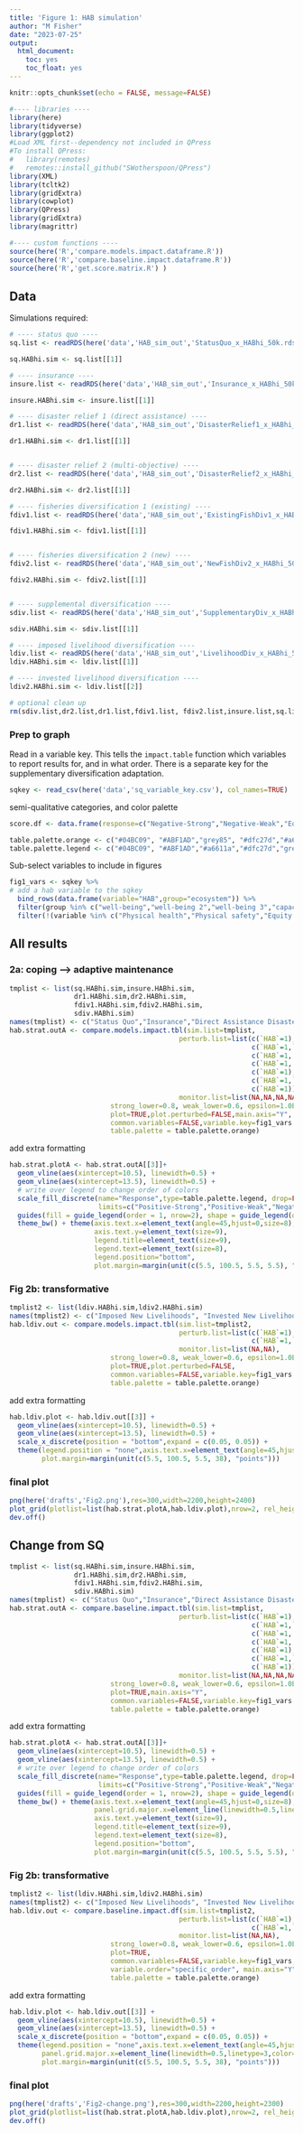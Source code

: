 ```yaml
---
title: 'Figure 1: HAB simulation'
author: "M Fisher"
date: "2023-07-25"
output: 
  html_document:
    toc: yes
    toc_float: yes
---
```




```r
knitr::opts_chunk$set(echo = FALSE, message=FALSE)

#---- libraries ----
library(here)
library(tidyverse)
library(ggplot2)
#Load XML first--dependency not included in QPress
#To install QPress: 
#   library(remotes)
#   remotes::install_github("SWotherspoon/QPress")
library(XML)
library(tcltk2)
library(gridExtra)
library(cowplot)
library(QPress)
library(gridExtra)
library(magrittr)

#---- custom functions ----
source(here('R','compare.models.impact.dataframe.R'))
source(here('R','compare.baseline.impact.dataframe.R'))
source(here('R','get.score.matrix.R') )

```



## Data

Simulations required:
```r
# ---- status quo ----
sq.list <- readRDS(here('data','HAB_sim_out','StatusQuo_x_HABhi_50k.rds'))

sq.HABhi.sim <- sq.list[[1]]

# ---- insurance ----
insure.list <- readRDS(here('data','HAB_sim_out','Insurance_x_HABhi_50k.rds'))

insure.HABhi.sim <- insure.list[[1]]

# ---- disaster relief 1 (direct assistance) ----
dr1.list <- readRDS(here('data','HAB_sim_out','DisasterRelief1_x_HABhi_50k.rds'))

dr1.HABhi.sim <- dr1.list[[1]]


# ---- disaster relief 2 (multi-objective) ----
dr2.list <- readRDS(here('data','HAB_sim_out','DisasterRelief2_x_HABhi_50k.rds'))

dr2.HABhi.sim <- dr2.list[[1]]

# ---- fisheries diversification 1 (existing) ----
fdiv1.list <- readRDS(here('data','HAB_sim_out','ExistingFishDiv1_x_HABhi_50k.rds'))

fdiv1.HABhi.sim <- fdiv1.list[[1]]


# ---- fisheries diversification 2 (new) ----
fdiv2.list <- readRDS(here('data','HAB_sim_out','NewFishDiv2_x_HABhi_50k.rds'))

fdiv2.HABhi.sim <- fdiv2.list[[1]]


# ---- supplemental diversification ----
sdiv.list <- readRDS(here('data','HAB_sim_out','SupplementaryDiv_x_HABhi_50k.rds'))

sdiv.HABhi.sim <- sdiv.list[[1]]

# ---- imposed livelihood diversification ----
ldiv.list <- readRDS(here('data','HAB_sim_out','LivelihoodDiv_x_HABhi_50k.rds'))
ldiv.HABhi.sim <- ldiv.list[[1]]

# ---- invested livelihood diversification ----
ldiv2.HABhi.sim <- ldiv.list[[2]]
```


```r
# optional clean up
rm(sdiv.list,dr2.list,dr1.list,fdiv1.list, fdiv2.list,insure.list,sq.list, ldiv.list)
```


### Prep to graph


Read in a variable key. This tells the `impact.table` function which variables to report results for, and in what order. There is a separate key for the supplementary diversification adaptation. 
```r
sqkey <- read_csv(here('data','sq_variable_key.csv'), col_names=TRUE)
```


semi-qualitative categories, and color palette
```r
score.df <- data.frame(response=c("Negative-Strong","Negative-Weak","Equivocal","Positive-Strong","Positive-Weak","None"),response.num=c(-2,-1,0,2,1,NA))

table.palette.orange <- c("#04BC09", "#ABF1AD","grey85", "#dfc27d","#a6611a","black") # for plotting fx
table.palette.legend <- c("#04BC09", "#ABF1AD","#a6611a","#dfc27d","grey85","black")  # for custom legend
```


Sub-select variables to include in figures
```r
fig1_vars <- sqkey %>% 
# add a hab variable to the sqkey
  bind_rows(data.frame(variable="HAB",group="ecosystem")) %>%
  filter(group %in% c("well-being","well-being 2","well-being 3","capacity")) %>%
  filter(!(variable %in% c("Physical health","Physical safety","Equity in resource access")))
```


## All results

### 2a: coping --> adaptive maintenance

```r
tmplist <- list(sq.HABhi.sim,insure.HABhi.sim,
                dr1.HABhi.sim,dr2.HABhi.sim,
                fdiv1.HABhi.sim,fdiv2.HABhi.sim,
                sdiv.HABhi.sim)
names(tmplist) <- c("Status Quo","Insurance","Direct Assistance Disaster Relief","Multi-Objective Disaster Relief","Existing Fisheries Diversification","New Fisheries Diversification","Supplementary Diversification")
hab.strat.outA <- compare.models.impact.tbl(sim.list=tmplist,
                                          perturb.list=list(c(`HAB`=1),
                                                            c(`HAB`=1,`insurance`=1),
                                                            c(`HAB`=1, `disaster relief (direct)`=1),
                                                            c(`HAB`=1, `disaster relief (direct)`=1, `disaster relief (invest)`=1),
                                                            c(`HAB`=1),
                                                            c(`HAB`=1,`New fishery`=1),
                                                            c(`HAB`=1)),
                                          monitor.list=list(NA,NA,NA,NA,NA,NA,NA),
                         strong_lower=0.8, weak_lower=0.6, epsilon=1.0E-5,
                         plot=TRUE,plot.perturbed=FALSE,main.axis="Y",
                         common.variables=FALSE,variable.key=fig1_vars %>% filter(!(variable %in% c("Physical safety","Physical health","Equity in resource access"))),variable.order="specific_order",
                         table.palette = table.palette.orange)
```

add extra formatting
```r
hab.strat.plotA <- hab.strat.outA[[3]]+
  geom_vline(aes(xintercept=10.5), linewidth=0.5) +
  geom_vline(aes(xintercept=13.5), linewidth=0.5) +
  # write over legend to change order of colors
  scale_fill_discrete(name="Response",type=table.palette.legend, drop=FALSE, na.translate=FALSE, 
                      limits=c("Positive-Strong","Positive-Weak","Negative-Strong","Negative-Weak","Equivocal")) + 
  guides(fill = guide_legend(order = 1, nrow=2), shape = guide_legend(order = 0)) +
  theme_bw() + theme(axis.text.x=element_text(angle=45,hjust=0,size=8),
                     axis.text.y=element_text(size=9),
                     legend.title=element_text(size=9),
                     legend.text=element_text(size=8),
                     legend.position="bottom",
                     plot.margin=margin(unit(c(5.5, 100.5, 5.5, 5.5), "points")))
```



### Fig 2b: transformative
 
```r
tmplist2 <- list(ldiv.HABhi.sim,ldiv2.HABhi.sim)
names(tmplist2) <- c("Imposed New Livelihoods", "Invested New Livelihoods")
hab.ldiv.out <- compare.models.impact.tbl(sim.list=tmplist2,
                                          perturb.list=list(c(`HAB`=1),
                                                            c(`HAB`=1,`Transition support`=1)),
                                          monitor.list=list(NA,NA),
                         strong_lower=0.8, weak_lower=0.6, epsilon=1.0E-5,
                         plot=TRUE,plot.perturbed=FALSE,
                         common.variables=FALSE,variable.key=fig1_vars %>% filter(!(variable %in% c("Physical safety","Physical health","Equity in resource access"))),variable.order="specific_order", main.axis="Y",
                         table.palette = table.palette.orange)

```

add extra formatting
```r
hab.ldiv.plot <- hab.ldiv.out[[3]] +
  geom_vline(aes(xintercept=10.5), linewidth=0.5) +
  geom_vline(aes(xintercept=13.5), linewidth=0.5) +
  scale_x_discrete(position = "bottom",expand = c(0.05, 0.05)) +
  theme(legend.position = "none",axis.text.x=element_text(angle=45,hjust=1),
        plot.margin=margin(unit(c(5.5, 100.5, 5.5, 38), "points"))) 
```



### final plot

```r

png(here('drafts','Fig2.png'),res=300,width=2200,height=2400)
plot_grid(plotlist=list(hab.strat.plotA,hab.ldiv.plot),nrow=2, rel_heights=c(1,0.55), labels=c("(a)","(b)"))
dev.off()

```



## Change from SQ

```r
tmplist <- list(sq.HABhi.sim,insure.HABhi.sim,
                dr1.HABhi.sim,dr2.HABhi.sim,
                fdiv1.HABhi.sim,fdiv2.HABhi.sim,
                sdiv.HABhi.sim)
names(tmplist) <- c("Status Quo","Insurance","Direct Assistance Disaster Relief","Multi-Objective Disaster Relief","Existing Fisheries Diversification","New Fisheries Diversification","Supplementary Diversification")
hab.strat.outA <- compare.baseline.impact.tbl(sim.list=tmplist,
                                          perturb.list=list(c(`HAB`=1),
                                                            c(`HAB`=1,`insurance`=1),
                                                            c(`HAB`=1, `disaster relief (direct)`=1),
                                                            c(`HAB`=1, `disaster relief (direct)`=1, `disaster relief (invest)`=1),
                                                            c(`HAB`=1),
                                                            c(`HAB`=1,`New fishery`=1),
                                                            c(`HAB`=1)),
                                          monitor.list=list(NA,NA,NA,NA,NA,NA,NA),
                         strong_lower=0.8, weak_lower=0.6, epsilon=1.0E-5,
                         plot=TRUE,main.axis="Y",
                         common.variables=FALSE,variable.key=fig1_vars %>% filter(!(variable %in% c("Physical safety","Physical health","Equity in resource access"))),variable.order="specific_order",
                         table.palette = table.palette.orange)
```

add extra formatting
```r
hab.strat.plotA <- hab.strat.outA[[3]]+
  geom_vline(aes(xintercept=10.5), linewidth=0.5) +
  geom_vline(aes(xintercept=13.5), linewidth=0.5) +
  # write over legend to change order of colors
  scale_fill_discrete(name="Response",type=table.palette.legend, drop=FALSE, na.translate=FALSE, 
                      limits=c("Positive-Strong","Positive-Weak","Negative-Strong","Negative-Weak","Equivocal")) + 
  guides(fill = guide_legend(order = 1, nrow=2), shape = guide_legend(order = 0)) +
  theme_bw() + theme(axis.text.x=element_text(angle=45,hjust=0,size=8),
                     panel.grid.major.x=element_line(linewidth=0.5,linetype=3,color='gray30'),
                     axis.text.y=element_text(size=9),
                     legend.title=element_text(size=9),
                     legend.text=element_text(size=8),
                     legend.position="bottom",
                     plot.margin=margin(unit(c(5.5, 100.5, 5.5, 5.5), "points")))
```

### Fig 2b: transformative
 
```r
tmplist2 <- list(ldiv.HABhi.sim,ldiv2.HABhi.sim)
names(tmplist2) <- c("Imposed New Livelihoods", "Invested New Livelihoods")
hab.ldiv.out <- compare.baseline.impact.df(sim.list=tmplist2,
                                          perturb.list=list(c(`HAB`=1),
                                                            c(`HAB`=1,`Transition support`=1)),
                                          monitor.list=list(NA,NA),
                         strong_lower=0.8, weak_lower=0.6, epsilon=1.0E-5,
                         plot=TRUE,
                         common.variables=FALSE,variable.key=fig1_vars,
                         variable.order="specific_order", main.axis="Y",
                         table.palette = table.palette.orange)

```

add extra formatting
```r
hab.ldiv.plot <- hab.ldiv.out[[3]] +
  geom_vline(aes(xintercept=10.5), linewidth=0.5) +
  geom_vline(aes(xintercept=13.5), linewidth=0.5) +
  scale_x_discrete(position = "bottom",expand = c(0.05, 0.05)) +
  theme(legend.position = "none",axis.text.x=element_text(angle=45,hjust=1),
        panel.grid.major.x=element_line(linewidth=0.5,linetype=3,color='grey30'),
        plot.margin=margin(unit(c(5.5, 100.5, 5.5, 38), "points"))) 
```



### final plot

```r

png(here('drafts','Fig2-change.png'),res=300,width=2200,height=2300)
plot_grid(plotlist=list(hab.strat.plotA,hab.ldiv.plot),nrow=2, rel_heights=c(1,0.55), labels=c("(a)","(b)"))
dev.off()

```



